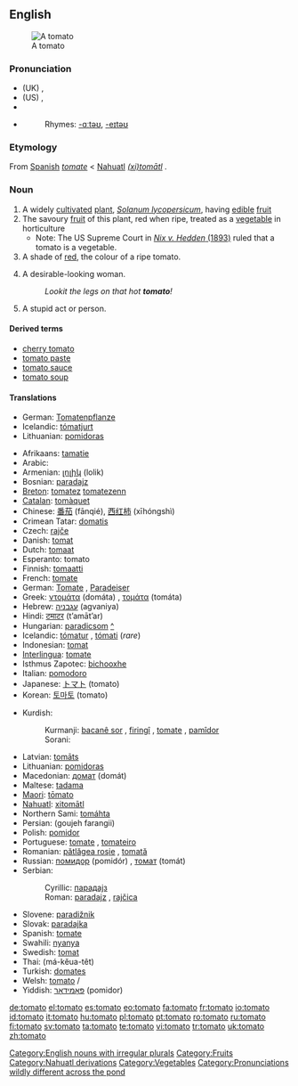 {{see|tōmato}}
{{wikipedia}}
==English==

[[Image:Tomato.jpg|thumb|A tomato]]

===Pronunciation===
*(UK) {{IPA|/təˈmɑːtəʊ/}}, {{SAMPA|/t@"mA:t@U/}}
*(US) {{IPA|/təˈmeɪtəʊ/}}, {{SAMPA|/t@"meIt@U/}}
*{{audio|en-uk-tomato.ogg|Audio (UK)}}
*{{audio|en-us-tomato.ogg|Audio (US)}}
*:Rhymes: [[Rhymes:English:-ɑːtəʊ|-ɑːtəʊ]], [[Rhymes:English:-eɪtəʊ|-eɪtəʊ]]

===Etymology===
From [[Spanish]] ''[[tomate]]'' < [[Nahuatl]] ''[[tomatl|(xi)tomātl]]''<!-- Is "(xi)" part of the Nahuatl word or does this syntax represent "'xitomatl' or 'tomatl'"? Either way, the Nahuatl word should be linked. ANSWER: Xitomatl is the large variety that we are more familiar with, and tomatl is the small tomatillo. However, some dialects of Nahuatl call even the large tomatoes tomatl. The basic form of the word is tomatl, and the prefix xi- is an augmentative. -->.

===Noun===
{{en-noun|es}}

# A widely [[cultivated]] [[plant]], ''[[Solanum lycopersicum]]'', having [[edible]] [[fruit]]
# The savoury [[fruit]] of this plant, red when ripe, treated as a [[vegetable]] in horticulture
#*Note: The US Supreme Court in [http://en.wikipedia.org/wiki/Nix_v._Hedden ''Nix v. Hedden'' (1893)] ruled that a tomato is a vegetable.
# A shade of [[red]], the colour of a ripe tomato.
# {{slang}} A desirable-looking woman.
#: ''Lookit the legs on that hot '''tomato'''!''
# {{slang}} A stupid act or person.

====Derived terms====
*[[cherry tomato]]
*[[tomato paste]]
*[[tomato sauce]]
*[[tomato soup]]

====Translations====
{{rfc-trans}}
{{trans-top|Tomato plant}}
*German: [[Tomatenpflanze]] {{f}}
*Icelandic: [[tómatjurt]] {{f}}
*Lithuanian: [[pomidoras]] {{m}}
{{trans-mid}}
{{trans-bottom}}

{{trans-top|Tomato}}
*Afrikaans: [[tamatie]]
*Arabic: {{ARchar|[[بندورة]]}} {{unicode|(bandó:ra)}} {{f}}
*Armenian: [[լոլիկ]] (lolik)
*Bosnian: [[paradajz#Bosnian|paradajz]] {{m}}
*[[Breton]]: [[tomatez]] {{italbrac|collective}} [[tomatezenn]] {{f}} {{s}}
*[[Catalan]]: [[tomàquet]] {{m}}
*Chinese: [[番茄]] (fānqié), [[西红柿]] (xīhóngshì)
*Crimean Tatar: [[domatis]]
*Czech: [[rajče]] {{n}}
*Danish: [[tomat]] {{c}}
*Dutch: [[tomaat]] {{f}}
*Esperanto: tomato
*Finnish: [[tomaatti]]
*French: [[tomate]] {{f}}
*German: [[Tomate]] {{f}}, [[Paradeiser]] {{m}}
*Greek: [[ντομάτα]] (domáta) {{f}}, [[τομάτα]] (tomáta) {{f}}
*Hebrew: [[עגבניה]] (agvaniya) {{f}}
*Hindi: [[टमाटर]] (t’amāt’ar) {{g|Hindi}}
*Hungarian: [[paradicsom]] [[:hu:paradicsom|^]]
*Icelandic: [[tómatur]] {{m}}, [[tómati]] {{m}} (''rare'')
*Indonesian: [[tomat]]
*[[Interlingua]]: [[tomate]]
*Isthmus Zapotec: [[bichooxhe]]
*Italian: [[pomodoro]] {{m}}
*Japanese: [[トマト]] (tomato)
*Korean: [[토마토]] (tomato)
{{trans-mid}}
*Kurdish:
*:Kurmanji: [[bacanê sor]] {{f}}, [[firingî]] {{f}}, [[tomate]] {{f}}, [[pamîdor]] {{f}}
*:Sorani: {{t|ku|ته‌ماته‌|tr=tamAta|sc=KUchar}}
*Latvian: [[tomāts]] {{m}}
*Lithuanian: [[pomidoras]] {{m}}
*Macedonian: [[домат#Macedonian|домат]] (domát) {{m}}
*Maltese: [[tadama]] {{f}}
*[[Maori]]: [[tōmato]]
*[[Nahuatl]]: [[xitomatl|xitomātl]]
*Northern Sami: [[tomáhta]]
*Persian: {{FAchar|[[گوجه فرنگی]]}} (goujeh farangii)
*Polish: [[pomidor]] {{m}}
*Portuguese: [[tomate]] {{m}} {{italbrac|fruit}}, [[tomateiro]] {{m}} {{italbrac|plant}}
*Romanian: [[pătlăgea roşie]] {{f}}, [[tomată]] {{f}}
*Russian: [[помидор]] (pomidór) {{m}}, [[томат]] (tomát) {{m}}
*Serbian:
*:Cyrillic: [[парадајз#Serbian|парадајз]] {{m}}
*:Roman: [[paradajz#Serbian|paradajz]] {{m}}, [[rajčica]] {{f}}
*Slovene: [[paradižnik]] {{m}}
*Slovak: [[paradajka]] {{f}}
*Spanish: [[tomate]] {{m}}
*Swahili: [[nyanya]]
*Swedish: [[tomat]] {{c}}
*Thai: {{THchar|[[มะเขือเทศ]]}} (má-kĕua-têt)
*Turkish: [[domates]]
*Welsh: [[#Welsh|tomato]] {{m}}/{{f}}
*Yiddish: [[פּאָמידאָר]] (pomidor) {{m}}
{{trans-bottom}}

[[Category:English nouns with irregular plurals]]
[[Category:Fruits]]
[[Category:Nahuatl derivations]]
[[Category:Vegetables]]
[[Category:Pronunciations wildly different across the pond]]

[[de:tomato]]
[[el:tomato]]
[[es:tomato]]
[[eo:tomato]]
[[fa:tomato]]
[[fr:tomato]]
[[io:tomato]]
[[id:tomato]]
[[it:tomato]]
[[hu:tomato]]
[[pl:tomato]]
[[pt:tomato]]
[[ro:tomato]]
[[ru:tomato]]
[[fi:tomato]]
[[sv:tomato]]
[[ta:tomato]]
[[te:tomato]]
[[vi:tomato]]
[[tr:tomato]]
[[uk:tomato]]
[[zh:tomato]]